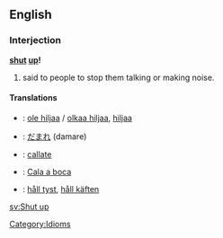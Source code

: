 ==English==
===Interjection===
'''[[shut]] [[up]]!'''

# said to people to stop them talking or making noise.

====Translations====
*{{fi}}: [[ole hiljaa]] / [[olkaa hiljaa]], [[hiljaa]]
*{{ja}}: [[だまれ]] (damare)
*{{es}}: [[callate]]
*{{pt}}: [[Cala a boca]]
*{{sv}}: [[håll tyst]], [[håll käften]]

[[sv:Shut up]]

[[Category:Idioms]]